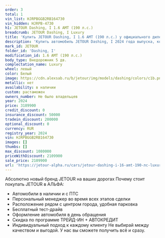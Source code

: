 ```yaml
---
order: 3
total: 1
vin_list: HJRPBGGB2RB164730
vin_hidden: HJRPB-4730
h1: JETOUR Dashing, I 1.6 AMT (190 л.с.)
breadcrumb: JETOUR Dashing, I Luxury
title: 'Купить JETOUR Dashing, I 1.6 AMT (190 л.с.) у официального дилера в Самаре'
description: 'Купить автомобиль JETOUR Dashing, I 2024 года выпуска, комплектация Luxury, цвет - Белый, двигатель - 1.6 AMT (190 л.с.) у официального дилера в г. Самара. Стоимость данного автомобиля JETOUR Dashing, I – 2109900'
mark_id: JETOUR
folder_id: 'Dashing, I'
modification_id: 1.6 AMT (190 л.с.)
body_type: Внедорожник 5 дв.
complectation_name: Luxury
wheel: левый
color: Белый
image: https://cdn.alexsab.ru/b/jetour/img/models/dashing/colors/c1b.png
metallic: нет
availability: в наличии
custom: растаможен
owners_number: Не было владельцев
year: 2024
price: 3189900
credit_discount: 0
insurance_discount: 50000
tradein_discount: 200000
optional_discount: 0
currency: RUR
registry_year: 2024
vin: HJRPBGGB2RB164730
images: []
thumbs: []
max_discount: 1080000
priceWithDiscount: 2109900
sale_price: 2109900
url: 'https://jetour-alpha.ru/cars/jetour-dashing-i-16-amt-190-лс-luxury-белый-2024/'
---
```

Абсолютно новый бренд JETOUR на ваших дорогах
Почему стоит покупать JETOUR в АЛЬФА:
- Автомобили в наличии и с ПТС
- Персональный менеджер во время всех этапов сделки
- Расположение рядом с центром города, удобная парковка
- Бесплатный тест-драйв
- Оформление автомобиля в день обращения
- Скидка по программе ТРЕЙД-ИН + АВТОКРЕДИТ
- Индивидуальный подход  к каждому клиенту
Не выбирай между качеством и выгодой. У нас вы сможете получить всё и сразу.